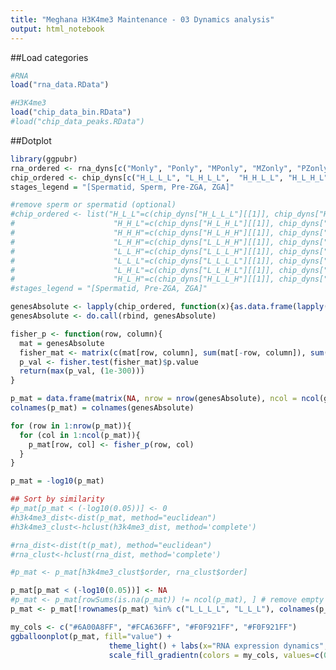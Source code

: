 ```yaml
---
title: "Meghana H3K4me3 Maintenance - 03 Dynamics analysis"
output: html_notebook
---
```


##Load categories
```r
#RNA
load("rna_data.RData")

#H3K4me3
load("chip_data_bin.RData")
#load("chip_data_peaks.RData")
```

##Dotplot
```r
library(ggpubr)
rna_ordered <- rna_dyns[c("Monly", "Ponly", "MPonly", "MZonly", "PZonly", "MPZ", "Zonly")]
chip_ordered <- chip_dyns[c("H_L_L_L", "L_H_L_L",  "H_H_L_L", "H_L_H_L", "L_H_H_L", "H_H_H_L", "H_L_L_H", "H_H_L_H", "H_L_H_H", "L_H_H_H", "H_H_H_H","L_H_L_H",  "L_L_H_H", "L_L_H_L", "L_L_L_H")] #"L_L_L_L")]
stages_legend = "[Spermatid, Sperm, Pre-ZGA, ZGA]"

#remove sperm or spermatid (optional)
#chip_ordered <- list("H_L_L"=c(chip_dyns["H_L_L_L"][[1]], chip_dyns["H_H_L_L"][[1]]),
#                      "H_H_L"=c(chip_dyns["H_L_H_L"][[1]], chip_dyns["H_H_H_L"][[1]]), 
#                      "H_H_H"=c(chip_dyns["H_L_H_H"][[1]], chip_dyns["H_H_H_H"][[1]]),
#                      "L_H_H"=c(chip_dyns["L_L_H_H"][[1]], chip_dyns["L_H_H_H"][[1]]), 
#                      "L_L_H"=c(chip_dyns["L_L_L_H"][[1]], chip_dyns["L_H_L_H"][[1]]),
#                      "L_L_L"=c(chip_dyns["L_L_L_L"][[1]], chip_dyns["L_H_L_L"][[1]]),
#                      "L_H_L"=c(chip_dyns["L_L_H_L"][[1]], chip_dyns["L_H_H_L"][[1]]),
#                      "H_L_H"=c(chip_dyns["H_L_L_H"][[1]], chip_dyns["H_H_L_H"][[1]]))
#stages_legend = "[Spermatid, Pre-ZGA, ZGA]"

genesAbsolute <- lapply(chip_ordered, function(x){as.data.frame(lapply(rna_ordered, function(y){length(intersect(x, y))}))})
genesAbsolute <- do.call(rbind, genesAbsolute)

fisher_p <- function(row, column){
  mat = genesAbsolute
  fisher_mat <- matrix(c(mat[row, column], sum(mat[-row, column]), sum(mat[row, -column]), sum(mat[-row, -column])), nrow=2)
  p_val <- fisher.test(fisher_mat)$p.value
  return(max(p_val, (1e-300)))
}

p_mat = data.frame(matrix(NA, nrow = nrow(genesAbsolute), ncol = ncol(genesAbsolute)), row.names = rownames(genesAbsolute))
colnames(p_mat) = colnames(genesAbsolute)

for (row in 1:nrow(p_mat)){
  for (col in 1:ncol(p_mat)){
    p_mat[row, col] <- fisher_p(row, col)
  }
}

p_mat = -log10(p_mat)

## Sort by similarity
#p_mat[p_mat < (-log10(0.05))] <- 0
#h3k4me3_dist<-dist(p_mat, method="euclidean")
#h3k4me3_clust<-hclust(h3k4me3_dist, method='complete')

#rna_dist<-dist(t(p_mat), method="euclidean")
#rna_clust<-hclust(rna_dist, method='complete')

#p_mat <- p_mat[h3k4me3_clust$order, rna_clust$order]

p_mat[p_mat < (-log10(0.05))] <- NA
#p_mat <- p_mat[rowSums(is.na(p_mat)) != ncol(p_mat), ] # remove empty rows
p_mat <- p_mat[!rownames(p_mat) %in% c("L_L_L_L", "L_L_L"), colnames(p_mat) != "ND"] # not-detected does not mean not expressed (very uncertain sets)

my_cols <- c("#6A00A8FF", "#FCA636FF", "#F0F921FF", "#F0F921FF")
ggballoonplot(p_mat, fill="value") +
                      theme_light() + labs(x="RNA expression dynamics", y=paste0("H3K4me3 TSS dynamics\n", stages_legend)) +
                      scale_fill_gradientn(colors = my_cols, values=c(0, 0.05, 0.5, 1), breaks=c(0, 2, 20, 50, 100, 200)) + guides(size=guide_legend(title="-log10(Fisher independence p value)"), fill=guide_legend(title="-log10(Fisher independence p value)")) + scale_size(range = c(0, 10), breaks =c(0, 2, 20, 50, 100, 200))
```

